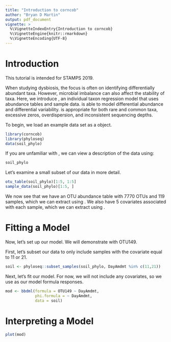 ```yaml
---
title: "Introduction to corncob"
author: "Bryan D Martin"
output: pdf_document
vignette: >
  %\VignetteIndexEntry{Introduction to corncob}
  %\VignetteEngine{knitr::rmarkdown}
  %\VignetteEncoding{UTF-8}
---
```


# Introduction

This tutorial is intended for STAMPS 2019.

When studying dysbiosis, the focus is often on identifying differentially abundant taxa. However, microbial imbalance can also affect the stability of taxa. Here, we introduce \texttt{corncob}, an individual taxon regression model that uses abundance tables and sample data. \texttt{corncob} is able to model differential abundance and differential variability. \texttt{corncob} is appropriate for both rare and common taxa, excessive zeros, overdispersion, and inconsistent sequencing depths.

To begin, we load an example data set as a \texttt{phyloseq} object.

```r
library(corncob)
library(phyloseq)
data(soil_phylo)
```

If you are unfamiliar with \texttt{phyloseq}, we can view a description of the data using:

```r
soil_phylo
```

Let's examine a small subset of our data in more detail.
```r
otu_table(soil_phylo)[1:5, 1:5]
sample_data(soil_phylo)[1:5, ]
```

We now see that we have an OTU abundance table with 7770 OTUs and 119 samples, which we can extract using \texttt{otu\_table()}. We also have 5 covariates associated with each sample, which we can extract using \texttt{sample\_data()}.

# Fitting a Model

Now, let's set up our model. We will demonstrate with OTU149.

First, let's subset our data to only include samples with the \texttt{DayAmdmt} covariate equal to 11 or 21.

```r
soil <- phyloseq::subset_samples(soil_phylo, DayAmdmt %in% c(11,21))
```

Next, let's fit our model. For now, we will not include any covariates, so we use \texttt{~ 1} as our model formula responses.

```r
mod <- bbdml(formula = OTU149 ~ DayAmdmt,
             phi.formula = ~ DayAmdmt,
             data = soil)
```

# Interpreting a Model

```r
plot(mod)
```

